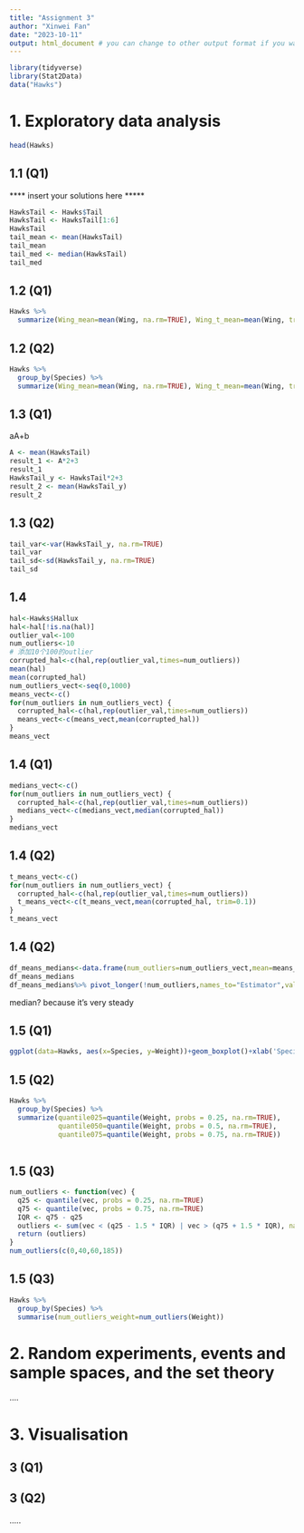 ```yaml
---
title: "Assignment 3"
author: "Xinwei Fan"
date: "2023-10-11"
output: html_document # you can change to other output format if you want
---
```



```r
library(tidyverse)
library(Stat2Data)
data("Hawks")
```

# 1. Exploratory data analysis

```r
head(Hawks)
```

## 1.1 (Q1)   

<!-- Include your answers for each question under a second level heading eg ## 1.1 (Q1) -->
**** insert your solutions here *****
```r
HawksTail <- Hawks$Tail
HawksTail <- HawksTail[1:6]
HawksTail
tail_mean <- mean(HawksTail)
tail_mean
tail_med <- median(HawksTail)
tail_med
```

## 1.2 (Q1)
```r
Hawks %>%
  summarize(Wing_mean=mean(Wing, na.rm=TRUE), Wing_t_mean=mean(Wing, trim=0.50, na.rm=TRUE), Wind_med=median(Wing, na.rm=TRUE), Weight_mean=mean(Weight, na.rm=TRUE), Weight_t_mean=mean(Weight, trim=0.50, na.rm=TRUE), Weight_med=median(Weight, na.rm=TRUE))
```
## 1.2 (Q2)
```r
Hawks %>%
  group_by(Species) %>%
  summarize(Wing_mean=mean(Wing, na.rm=TRUE), Wing_t_mean=mean(Wing, trim=0.50, na.rm=TRUE), Wind_med=median(Wing, na.rm=TRUE), Weight_mean=mean(Weight, na.rm=TRUE), Weight_t_mean=mean(Weight, trim=0.50, na.rm=TRUE), Weight_med=median(Weight, na.rm=TRUE))
```
## 1.3 (Q1)
aA+b
```r
A <- mean(HawksTail)
result_1 <- A*2+3
result_1
HawksTail_y <- HawksTail*2+3
result_2 <- mean(HawksTail_y)
result_2
```

## 1.3 (Q2)
```r
tail_var<-var(HawksTail_y, na.rm=TRUE)
tail_var
tail_sd<-sd(HawksTail_y, na.rm=TRUE)
tail_sd
```

## 1.4
```r
hal<-Hawks$Hallux
hal<-hal[!is.na(hal)]
outlier_val<-100
num_outliers<-10
# 添加10个100的outlier
corrupted_hal<-c(hal,rep(outlier_val,times=num_outliers))
mean(hal)
mean(corrupted_hal)
num_outliers_vect<-seq(0,1000) 
means_vect<-c() 
for(num_outliers in num_outliers_vect) { 
  corrupted_hal<-c(hal,rep(outlier_val,times=num_outliers))
  means_vect<-c(means_vect,mean(corrupted_hal)) 
}
means_vect
```
## 1.4 (Q1)
```r
medians_vect<-c() 
for(num_outliers in num_outliers_vect) { 
  corrupted_hal<-c(hal,rep(outlier_val,times=num_outliers))
  medians_vect<-c(medians_vect,median(corrupted_hal)) 
}
medians_vect
```
## 1.4 (Q2)
```r
t_means_vect<-c() 
for(num_outliers in num_outliers_vect) { 
  corrupted_hal<-c(hal,rep(outlier_val,times=num_outliers))
  t_means_vect<-c(t_means_vect,mean(corrupted_hal, trim=0.1)) 
}
t_means_vect
```

## 1.4 (Q2)
```r
df_means_medians<-data.frame(num_outliers=num_outliers_vect,mean=means_vect, t_mean=t_means_vect,median=medians_vect)
df_means_medians
df_means_medians%>% pivot_longer(!num_outliers,names_to="Estimator",values_to="Value")%>% ggplot(aes(x=num_outliers,color=Estimator,linetype=Estimator,y=Value))+ geom_line()+xlab("Numberofoutliers")
```
median? because it's very steady

## 1.5 (Q1)
```r
ggplot(data=Hawks, aes(x=Species, y=Weight))+geom_boxplot()+xlab('Species') + ylab("Weight")
```
## 1.5 (Q2)
```r
Hawks %>%
  group_by(Species) %>%
  summarize(quantile025=quantile(Weight, probs = 0.25, na.rm=TRUE),
            quantile050=quantile(Weight, probs = 0.5, na.rm=TRUE),
            quantile075=quantile(Weight, probs = 0.75, na.rm=TRUE))
  
```

## 1.5 (Q3)
```r
num_outliers <- function(vec) {
  q25 <- quantile(vec, probs = 0.25, na.rm=TRUE)
  q75 <- quantile(vec, probs = 0.75, na.rm=TRUE)
  IQR <- q75 - q25
  outliers <- sum(vec < (q25 - 1.5 * IQR) | vec > (q75 + 1.5 * IQR), na.rm = TRUE)
  return (outliers)
}
num_outliers(c(0,40,60,185))
```
## 1.5 (Q3)
```r
Hawks %>%
  group_by(Species) %>%
  summarise(num_outliers_weight=num_outliers(Weight))
```

# 2. Random experiments, events and sample spaces, and the set theory

....

# 3. Visualisation

## 3 (Q1)

## 3 (Q2)

.....



